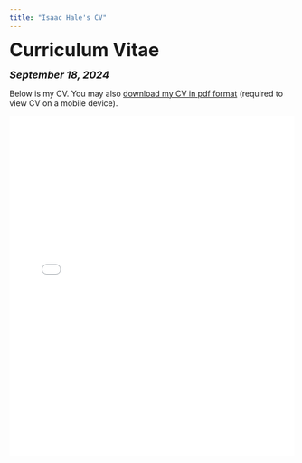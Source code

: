 ```yaml
---
title: "Isaac Hale's CV"
---
```


<head>

<!-- Global site tag (gtag.js) - Google Analytics -->
<script async src="https://www.googletagmanager.com/gtag/js?id=UA-140699540-1"></script>
<script>
  window.dataLayer = window.dataLayer || [];
  function gtag(){dataLayer.push(arguments);}
  gtag('js', new Date());

  gtag('config', 'UA-140699540-1');
</script>
</head>


<font size="+3"><b>Curriculum Vitae</b></font>

<font size="+1"><b><i>September 18, 2024</b></i></font>

<html>
Below is my CV. You may also <a href="files/Isaac Hale CV 9-18-24.pdf">download my CV in pdf format</a> (required to view CV on a mobile device).

<embed src="files/Isaac Hale CV 9-18-24.pdf" type="application/pdf" width="100%" height="600px" />
</body>
</html>